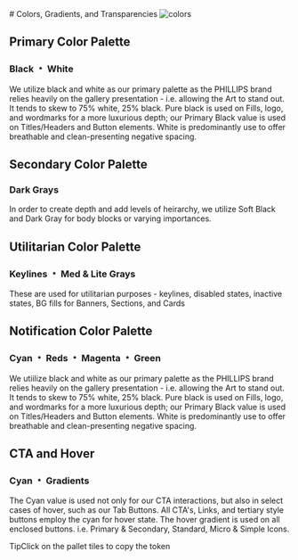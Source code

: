 
<Meta title="Design/Color Tokens" />

<style>
  {`
    #colors-gradients-and-transparencies- {
      display: flex;
      margin-bottom: 2.5rem;
    }

    #colors-gradients-and-transparencies- img {
      margin-left: 1rem;
    }

    h2 {
      margin: 0;
    }

    .color__h2 {
      font-size: 1rem;
      color: #4a90e2;
      display: inline-block;
      letter-spacing: 0.275rem;
      line-height: 1.5;
      text-transform: uppercase;
    }

    .color__h3 {
      font-size: 1rem;
      line-height: 1.5;
      margin: 0;
      margin-bottom: 0.5rem;
    }

    .color__p p{
      margin-bottom: 2rem;
    }

    .color__list {
      display: grid;
      grid-template-columns: repeat(4, 1fr);
      grid-template-rows: 1fr;
      grid-column-gap: 0.75rem;
      grid-row-gap: 0.75rem;
      margin-bottom: 4rem;
    }

    .phillips-color-card {

    }

    .tip {
      display: inline-block;
      border-radius: 1em;
      font-size: 11px;
      line-height: 12px;
      font-weight: 700;
      background: #E7FDD8;
      color: #66BF3C;
      padding: 4px 12px;
      margin-right: 10px;
      vertical-align: top;
    }

    .tip-wrapper {
      font-size: 13px;
      line-height: 20px;
      margin-top: 40px;
      margin-bottom: 40px;
    }

    .tip-wrapper code {
      font-size: 12px;
      display: inline-block;
    }
  `}
</style>

<main className="sb-unstyled">
# Colors, Gradients, and Transparencies <img src={Colors} alt="colors" />

## <span className="color__h2">Primary Color Palette</span>

<h3 className="color__h3">Black ﹡ White</h3>
<span className="color__p">
  We utilize black and white as our primary palette as the PHILLIPS brand relies
  heavily on the gallery presentation - i.e. allowing the Art to stand out. It
  tends to skew to 75% white, 25% black. Pure black is used on Fills, logo, and
  wordmarks for a more luxurious depth; our Primary Black value is used on
  Titles/Headers and Button elements. White is predominantly use to offer
  breathable and clean-presenting negative spacing.
</span>

<div className="color__list">
  <ColorCard
    label="Pure Black"
    hex="#000000"
    usage="BG Fills, Logo, Wordmarks"
  />
  <ColorCard
    label="Primary Black"
    hex="#323232"
    usage="Headers, Buttons' Fill & Stroke"
  />
  <ColorCard
    label="Pure White"
    hex="#ffffff"
    usage="Negative Space, Text on Dark BG"
  />
</div>

## <span className="color__h2">Secondary Color Palette</span>

<h3 className="color__h3">Dark Grays</h3>
<span className="color__p">
  In order to create depth and add levels of heirarchy, we utilize Soft Black
  and Dark Gray for body blocks or varying importances.
</span>

<div className="color__list">
  <ColorCard label="Soft Black" hex="#545454" usage="body/Text Blocks" />
  <ColorCard label="Dark Gray" hex="#75716f" usage="Labels & Badges" />
</div>

## <span className="color__h2">Utilitarian Color Palette</span>

<h3 className="color__h3">Keylines ﹡ Med & Lite Grays</h3>
<span className="color__p">
  These are used for utilitarian purposes - keylines, disabled states, inactive
  states, BG fills for Banners, Sections, and Cards
</span>

<div className="color__list">
  <ColorCard
    label="Keyline Gray"
    hex="#949494"
    usage="All keylines, strokes, and HRs"
  />
  <ColorCard
    label="Medium Gray"
    hex="#c3bebb"
    usage="Disabled/Inactive Buttons"
  />
  <ColorCard label="Light Gray" hex="#eceae7" usage="BG fills" />
  <ColorCard label="Off White" hex="#f4f2f1" usage="BG fills" />
</div>

## <span className="color__h2">Notification Color Palette</span>

<h3 className="color__h3">Cyan ﹡ Reds ﹡ Magenta ﹡ Green</h3>
<span className="color__p">
  We utiilize black and white as our primary palette as the PHILLIPS brand
  relies heavily on the gallery presentation - i.e. allowing the Art to stand
  out. It tends to skew to 75% white, 25% black. Pure black is used on Fills,
  logo, and wordmarks for a more luxurious depth; our Primary Black value is
  used on Titles/Headers and Button elements. White is predominantly use to
  offer breathable and clean-presenting negative spacing.
</span>

<div className="color__list">

  <ColorCard
    label="Error Red"
    hex="#ff0000"
    usage="Error Messaging"
  />
  <ColorCard
    label="Post-Sale Magenta"
    hex="#ff0086"
    usage="Sold Price, Concluded Labels"
  />
  <ColorCard
    label="Color Widget Blue"
    hex="#4a90e2"
    usage="'Bid is with you'"
  />
  <ColorCard
    label="Clock Widget Green"
    hex="#6a9c53"
    usage="'Live'"
  />
  <ColorCard
    label="Clock Widget Maroon"
    hex="#6b0000"
    usage="'Countdown"
  />
  <ColorCard
    label="Clock Widget Red"
    hex="#b00000"
    usage="'Closing' 'You've Been Outbid'"
  />
</div>

## <span className="color__h2">CTA and Hover</span>

<h3 className="color__h3">Cyan ﹡ Gradients</h3>
<span className="color__p">
  The Cyan value is used not only for our CTA interactions, but also in select
  cases of hover, such as our Tab Buttons. All CTA's, Links, and tertiary style
  buttons employ the cyan for hover state. The hover gradient is used on all
  enclosed buttons. i.e. Primary & Secondary, Standard, Micro & Simple Icons.
</span>

<div className="color__list">

  <ColorCard
    label="CTA Blue"
    hex="#4a90e2"
    usage="CTAs, Hyperlinks, Tabs Hover-State"
  />
  <ColorCard
    label="Hover Gradient Fill"
    hex="linear-gradient(#000000, #8f8989)"
    usage="Sold Price, Concluded Labels"
  />
</div>

<div className="tip-wrapper">
  <span className="tip">Tip</span>Click on the pallet tiles to copy the token
</div>
</main>
